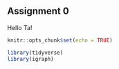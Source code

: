 ## Assignment 0

Hello Ta!

```r
knitr::opts_chunk$set(echo = TRUE)
```

```r
library(tidyverse)
library(igraph)
```

